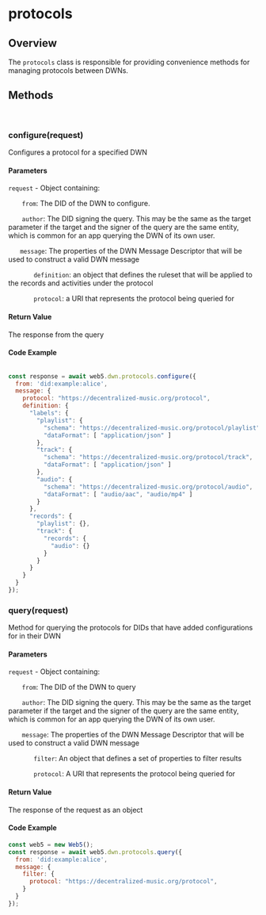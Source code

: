 
# protocols

## Overview
The `protocols` class is responsible for providing convenience methods for managing protocols between DWNs.

<Divider type="slash"/>

## Methods

<br/>

### configure(request)

Configures a protocol for a specified DWN

#### Parameters

`request` - Object containing:

&nbsp;&nbsp;&nbsp;&nbsp;&nbsp;&nbsp; `from`: The DID of the DWN to configure.

&nbsp;&nbsp;&nbsp;&nbsp;&nbsp;&nbsp; `author`: The DID signing the query. This may be the same as the target parameter if the target and the signer of the query are the same entity, which is common for an app querying the DWN of its own user.

&nbsp;&nbsp;&nbsp;&nbsp;&nbsp;&nbsp;`message`: The properties of the DWN Message Descriptor that will be used to construct a valid DWN message

&nbsp;&nbsp;&nbsp;&nbsp;&nbsp;&nbsp;&nbsp;&nbsp;&nbsp;&nbsp;&nbsp;&nbsp; `definition`: an object that defines the ruleset that will be applied to the records and activities under the protocol

&nbsp;&nbsp;&nbsp;&nbsp;&nbsp;&nbsp;&nbsp;&nbsp;&nbsp;&nbsp;&nbsp;&nbsp; `protocol`: a URI that represents the protocol being queried for

#### Return Value

The response from the query

#### Code Example
```js

const response = await web5.dwn.protocols.configure({
  from: 'did:example:alice',
  message: {
    protocol: "https://decentralized-music.org/protocol",
    definition: {
      "labels": {
        "playlist": {
          "schema": "https://decentralized-music.org/protocol/playlist",
          "dataFormat": [ "application/json" ]
        },
        "track": {
          "schema": "https://decentralized-music.org/protocol/track",
          "dataFormat": [ "application/json" ]
        },
        "audio": {
          "schema": "https://decentralized-music.org/protocol/audio",
          "dataFormat": [ "audio/aac", "audio/mp4" ]
        }
      },
      "records": {
        "playlist": {},
        "track": {
          "records": {
            "audio": {}
          }
        }
      }
    }
  }
});

```

<Divider type="slash"/>

### query(request)

Method for querying the protocols for DIDs that have added configurations for in their DWN

#### Parameters

`request` - Object containing:

&nbsp;&nbsp;&nbsp;&nbsp;&nbsp;&nbsp; `from`: The DID of the DWN to query

&nbsp;&nbsp;&nbsp;&nbsp;&nbsp;&nbsp; `author`: The DID signing the query. This may be the same as the target parameter if the target and the signer of the query are the same entity, which is common for an app querying the DWN of its own user.

&nbsp;&nbsp;&nbsp;&nbsp;&nbsp;&nbsp; `message`: The properties of the DWN Message Descriptor that will be used to construct a valid DWN message

&nbsp;&nbsp;&nbsp;&nbsp;&nbsp;&nbsp;&nbsp;&nbsp;&nbsp;&nbsp;&nbsp;&nbsp; `filter`: An object that defines a set of properties to filter results

&nbsp;&nbsp;&nbsp;&nbsp;&nbsp;&nbsp;&nbsp;&nbsp;&nbsp;&nbsp;&nbsp;&nbsp; `protocol`: A URI that represents the protocol being queried for

#### Return Value

The response of the request as an object

#### Code Example

```js
const web5 = new Web5();
const response = await web5.dwn.protocols.query({
  from: 'did:example:alice',
  message: {
    filter: {
      protocol: "https://decentralized-music.org/protocol",
    }
  }
});
```
